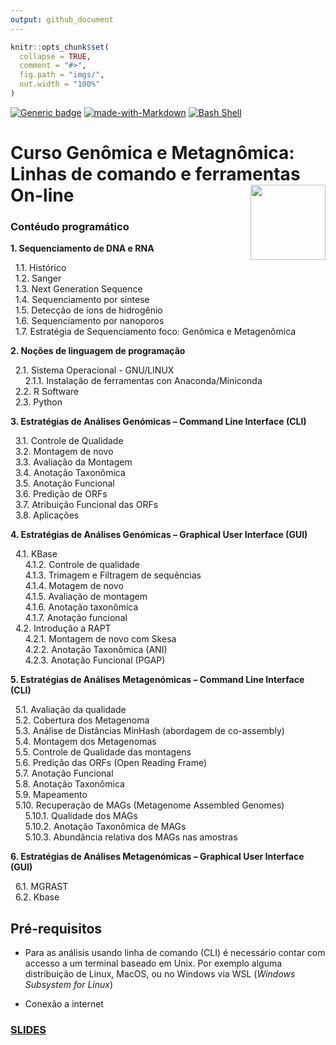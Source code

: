 ```yaml
---
output: github_document
---
```


<!-- README.md is generated from README.Rmd. Please edit that file -->

```r
knitr::opts_chunk$set(
  collapse = TRUE,
  comment = "#>",
  fig.path = "imgs/",
  out.width = "100%"
)


```

<!-- badges: start -->
[![Generic badge](https://img.shields.io/badge/BIOINFORMATICS COURSE-Under Construction-<GREEN>.svg)](https://shields.io/)
[![made-with-Markdown](https://img.shields.io/badge/Made%20with-Markdown-1f425f.svg)](http://commonmark.org)
[![Bash Shell](https://badges.frapsoft.com/bash/v1/bash.png?v=103)](https://github.com/ellerbrock/open-source-badges/)
<!-- badges: end -->

# Curso Genômica e Metagnômica: Linhas de comando e ferramentas On-line <img src="imgs/gemm-hex.png" align="right" width = "120px"/>

### Contéudo programático

**1. Sequenciamento de DNA e RNA** 

|   1.1. Histórico

|   1.2. Sanger

|   1.3. Next Generation Sequence

|   1.4. Sequenciamento por síntese

|   1.5. Detecção de íons de hidrogênio

|   1.6. Sequenciamento por nanoporos

|   1.7. Estratégia de Sequenciamento foco: Genômica e Metagenômica

**2. Noções de linguagem de programação**

|   2.1. Sistema Operacional - GNU/LINUX

|       2.1.1. Instalação de ferramentas con Anaconda/Miniconda

|   2.2. R Software

|   2.3. Python

**3. Estratégias de Análises Genómicas – Command Line Interface (CLI)**

|   3.1. Controle de Qualidade

|   3.2. Montagem de novo

|   3.3. Avaliação da Montagem

|   3.4. Anotação Taxonômica

|   3.5. Anotação Funcional

|   3.6. Predição de ORFs

|   3.7. Atribuição Funcional das ORFs

|   3.8. Aplicações

**4. Estratégias de Análises Genómicas – Graphical User Interface (GUI)**

|   4.1. KBase

|       4.1.2. Controle de qualidade

|       4.1.3. Trimagem e Filtragem de sequências

|       4.1.4. Motagem de novo

|       4.1.5. Avaliação de montagem

|       4.1.6. Anotação taxonômica

|       4.1.7. Anotação funcional

|   4.2. Introdução a RAPT

|       4.2.1. Montagem de novo com Skesa

|       4.2.2. Anotação Taxonômica (ANI)

|       4.2.3. Anotação Funcional (PGAP)

**5. Estratégias de Análises Metagenómicas – Command Line Interface (CLI)**

|   5.1. Avaliação da qualidade

|   5.2. Cobertura dos Metagenoma

|   5.3. Análise de Distâncias MinHash (abordagem de co-assembly)

|   5.4. Montagem dos Metagenomas

|   5.5. Controle de Qualidade das montagens

|   5.6. Predição das ORFs (Open Reading Frame)

|   5.7. Anotação Funcional

|   5.8. Anotação Taxonômica

|   5.9. Mapeamento

|   5.10. Recuperação de MAGs (Metagenome Assembled Genomes)

|       5.10.1. Qualidade dos MAGs

|       5.10.2. Anotação Taxonômica de MAGs

|       5.10.3. Abundância relativa dos MAGs nas amostras

**6. Estratégias de Análises Metagenómicas – Graphical User Interface (GUI)**

|   6.1. MGRAST

|   6.2. Kbase


## Pré-requisitos

* Para as análisis usando linha de comando (CLI) é necessário contar com accesso a um terminal baseado em Unix. Por exemplo alguma distribuição de Linux, MacOS, ou no Windows via WSL (*Windows Subsystem for Linux*)

* Conexão a internet


### [SLIDES]()


